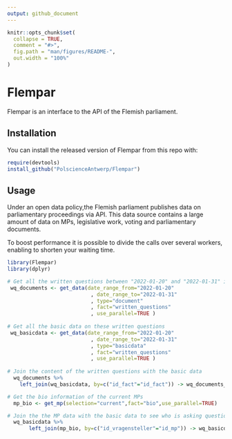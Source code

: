 ```yaml
---
output: github_document
---
```


```r
knitr::opts_chunk$set(
  collapse = TRUE,
  comment = "#>",
  fig.path = "man/figures/README-",
  out.width = "100%"
)
```

# Flempar

Flempar is an interface to the API of the Flemish parliament. 

## Installation

You can install the released version of Flempar from this repo with:

``` r
require(devtools)
install_github("PolscienceAntwerp/Flempar")

```
## Usage

Under an open data policy,the Flemish parliament publishes data on parliamentary proceedings via API. This data source contains a large amount of data on MPs, legislative work, voting and parliamentary documents.

To boost performance it is possible to divide the calls over several workers, enabling to shorten your waiting time.


``` r
library(Flempar)
library(dplyr)

# Get all the written questions between "2022-01-20" and "2022-01-31" in a dataframe
 wq_documents <- get_data(date_range_from="2022-01-20"
                           , date_range_to="2022-01-31"
                           , type="document"
                           , fact="written_questions"
                           , use_parallel=TRUE )
                           
# Get all the basic data on these written questions
 wq_basicdata <- get_data(date_range_from="2022-01-20"
                           , date_range_to="2022-01-31"
                           , type="basicdata"
                           , fact="written_questions"
                           , use_parallel=TRUE )
                           
# Join the content of the written questions with the basic data
  wq_documents %>%
    left_join(wq_basicdata, by=c("id_fact"="id_fact")) -> wq_documents_basicdata

# Get the bio information of the current MPs
  mp_bio <- get_mp(selection="current",fact="bio",use_parallel=TRUE)

# Join the the MP data with the basic data to see who is asking questions     
  wq_basicdata %>%
       left_join(mp_bio, by=c("id_vragensteller"="id_mp")) -> wq_basicdata_mp
             
```

